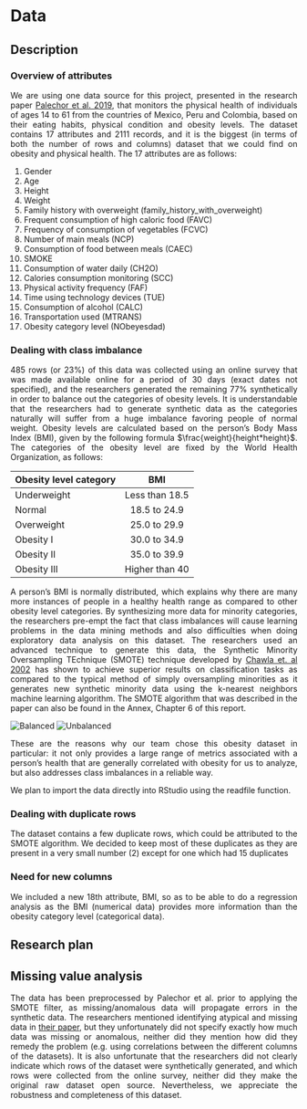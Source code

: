 # Data

## Description
### Overview of attributes
We are using one data source for this project, presented in the research paper [Palechor et al. 2019](https://doi.org/10.1016/j.dib.2019.104344), that monitors the physical health of individuals of ages 14 to 61 from the countries of Mexico, Peru and Colombia, based on their eating habits, physical condition and obesity levels. The dataset contains 17 attributes and 2111 records, and it is the biggest (in terms of both the number of rows and columns) dataset that we could find on obesity and physical health. The 17 attributes are as follows:

1. Gender
2. Age
3. Height
4. Weight
5. Family history with overweight (family_history_with_overweight)
6. Frequent consumption of high caloric food (FAVC)
7. Frequency of consumption of vegetables (FCVC)
8. Number of main meals (NCP)
9. Consumption of food between meals (CAEC)
10. SMOKE
11. Consumption of water daily (CH2O)
12. Calories consumption monitoring (SCC)
13. Physical activity frequency (FAF)
14. Time using technology devices (TUE)
15. Consumption of alcohol (CALC)
16. Transportation used (MTRANS)
17. Obesity category level (NObeyesdad)


### Dealing with class imbalance
485 rows (or 23%) of this data was collected using an online survey that was made available online for a period of 30 days (exact dates not specified), and the researchers generated the remaining 77% synthetically in order to balance out the categories of obesity levels. It is understandable that the researchers had to generate synthetic data as the categories naturally will suffer from a huge imbalance favoring people of normal weight. Obesity levels are calculated based on the person's Body Mass Index (BMI), given by the following formula $\frac{weight}{height*height}$. The categories of the obesity level are fixed by the World Health Organization, as follows:

| Obesity level category        | BMI           | 
| ------------- |:-------------:|
| Underweight | Less than 18.5 |
| Normal      | 18.5 to 24.9      |  
| Overweight |  25.0 to 29.9      |  
| Obesity I | 30.0 to 34.9      |    
| Obesity II |  35.0 to 39.9      |  
| Obesity III | Higher than 40      |

A person's BMI is normally distributed, which explains why there are many more instances of people in a healthy health range as compared to other obesity level categories. By synthesizing more data for minority categories, the researchers pre-empt the fact that class imbalances will cause learning problems in the data mining methods and also difficulties when doing exploratory data analysis on this dataset. The researchers used an advanced technique to generate this data, the Synthetic Minority Oversampling TEchnique (SMOTE) technique developed by [Chawla et. al 2002](https://doi.org/10.1613/jair.953) has shown to achieve superior results on classification tasks as compared to the typical method of simply oversampling minorities as it generates new synthetic minority data using the k-nearest neighbors machine learning algorithm. The SMOTE algorithm that was described in the paper can also be found in the Annex, Chapter 6 of this report.

![Balanced](obesity-balanced.png)
![Unbalanced](obesity-imbalance.png)

These are the reasons why our team chose this obesity dataset in particular: it not only provides a large range of metrics associated with a person's health that are generally correlated with obesity for us to analyze, but also addresses class imbalances in a reliable way.

We plan to import the data directly into RStudio using the readfile function.

### Dealing with duplicate rows
The dataset contains a few duplicate rows, which could be attributed to the SMOTE algorithm. We decided to keep most of these duplicates as they are present in a very small number (2) except for one which had 15 duplicates 

### Need for new columns
We included a new 18th attribute, BMI, so as to be able to do a regression analysis as the BMI (numerical data) provides more information than the obesity category level (categorical data).

## Research plan

## Missing value analysis
The data has been preprocessed by Palechor et al. prior to applying the SMOTE filter, as missing/anomalous data will propagate errors in the synthetic data. The researchers mentioned identifying atypical and missing data in [their paper](https://doi.org/10.1016/j.dib.2019.104344), but they unfortunately did not specify exactly how much data was missing or anomalous, neither did they mention how did they remedy the problem (e.g. using correlations between the different columns of the datasets). It is also unfortunate that the researchers did not clearly indicate which rows of the dataset were synthetically generated, and which rows were collected from the online survey, neither did they make the original raw dataset open source. Nevertheless, we appreciate the robustness and completeness of this dataset.  


<style>
    body {
        text-align: justify
    }
</style>